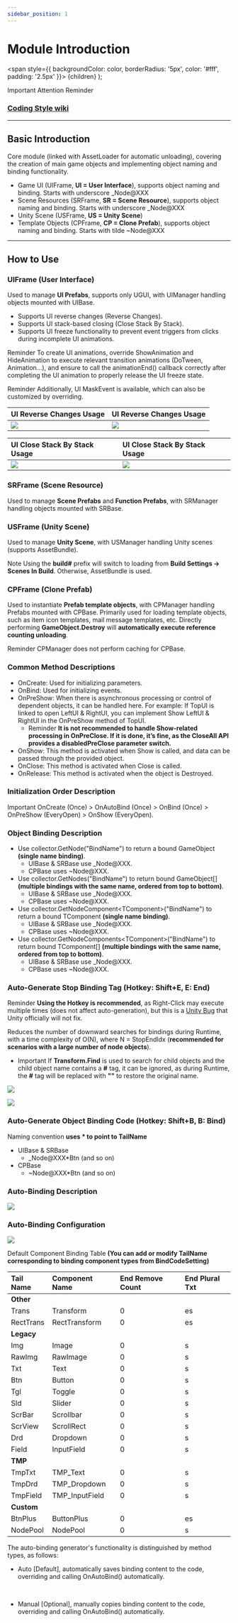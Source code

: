 ```yaml
---
sidebar_position: 1
---
```



# Module Introduction

  <span
    style={{
      backgroundColor: color,
      borderRadius: '5px',
      color: '#fff',
      padding: '2.5px'
    }}>
    {children}
  </span>
);

<Highlight color="#ff2f00">Important</Highlight> <Highlight color="#0373fc">Attention</Highlight> <Highlight color="#00d679">Reminder</Highlight>

### [Coding Style wiki](https://github.com/michael811125/OxGFrame/wiki/Coding-Style)

---

## Basic Introduction

Core module (linked with AssetLoader for automatic unloading), covering the creation of main game objects and implementing object naming and binding functionality.

- Game UI (UIFrame, **UI = User Interface**), supports object naming and binding. <Highlight color="#ff2f00">Starts with underscore _Node@XXX</Highlight>
- Scene Resources (SRFrame, **SR = Scene Resource**), supports object naming and binding. <Highlight color="#ff2f00">Starts with underscore _Node@XXX</Highlight>
- Unity Scene (USFrame, **US = Unity Scene**)
- Template Objects (CPFrame, **CP = Clone Prefab**), supports object naming and binding. <Highlight color="#ff2f00">Starts with tilde ~Node@XXX</Highlight>

---

## How to Use

### UIFrame (User Interface)

Used to manage **UI Prefabs**, supports only UGUI, with UIManager handling objects mounted with UIBase.
- Supports UI reverse changes (Reverse Changes).
- Supports UI stack-based closing (Close Stack By Stack).
- Supports UI freeze functionality to prevent event triggers from clicks during incomplete UI animations.
 
<Highlight color="#00d679">Reminder</Highlight> To create UI animations, override ShowAnimation and HideAnimation to execute relevant transition animations (DoTween, Animation...), and ensure to call the animationEnd() callback correctly after completing the UI animation to properly release the UI freeze state.

<Highlight color="#00d679">Reminder</Highlight> Additionally, UI MaskEvent is available, which can also be customized by overriding.

| UI Reverse Changes Usage | UI Reverse Changes Usage |
|:-|:-|
| ![](/img/coreframe/gif_1.gif) | ![](/img/coreframe/gif_2.gif) |

| UI Close Stack By Stack Usage | UI Close Stack By Stack Usage |
|:-|:-|
| ![](/img/coreframe/gif_3.gif) | ![](/img/coreframe/gif_4.gif) |

### SRFrame (Scene Resource)

Used to manage **Scene Prefabs** and **Function Prefabs**, with SRManager handling objects mounted with SRBase.

### USFrame (Unity Scene)

Used to manage **Unity Scene**, with USManager handling Unity scenes (supports AssetBundle).

<Highlight color="#0373fc">Note</Highlight> Using the **build#** prefix will switch to loading from **Build Settings -> Scenes In Build**. Otherwise, AssetBundle is used.

### CPFrame (Clone Prefab)

Used to instantiate **Prefab template objects**, with CPManager handling Prefabs mounted with CPBase. Primarily used for loading template objects, such as item icon templates, mail message templates, etc. Directly performing **GameObject.Destroy** will **automatically execute reference counting unloading**.

<Highlight color="#00d679">Reminder</Highlight> CPManager does not perform caching for CPBase.

### Common Method Descriptions

- OnCreate: Used for initializing parameters.
- OnBind: Used for initializing events.
- OnPreShow: When there is asynchronous processing or control of dependent objects, it can be handled here. For example: If TopUI is linked to open LeftUI & RightUI, you can implement Show LeftUI & RightUI in the OnPreShow method of TopUI.
  - <Highlight color="#00d679">Reminder</Highlight> **It is not recommended to handle Show-related processing in OnPreClose. If it is done, it’s fine, as the CloseAll API provides a disabledPreClose parameter switch.**
- OnShow: This method is activated when Show is called, and data can be passed through the provided object.
- OnClose: This method is activated when Close is called.
- OnRelease: This method is activated when the object is Destroyed.

### Initialization Order Description

<Highlight color="#ff2f00">Important</Highlight> OnCreate (Once) > OnAutoBind (Once) > OnBind (Once) > OnPreShow (EveryOpen) > OnShow (EveryOpen).

### Object Binding Description

- Use collector.GetNode("BindName") to return a bound GameObject **(single name binding)**.
  - UIBase & SRBase use _Node@XXX.
  - CPBase uses ~Node@XXX.
- Use collector.GetNodes("BindName") to return bound GameObject[] **(multiple bindings with the same name, ordered from top to bottom)**.
  - UIBase & SRBase use _Node@XXX.
  - CPBase uses ~Node@XXX.
- Use collector.GetNodeComponent\<TComponent\>("BindName") to return a bound TComponent **(single name binding)**.
  - UIBase & SRBase use _Node@XXX.
  - CPBase uses ~Node@XXX.
- Use collector.GetNodeComponents\<TComponent\>("BindName") to return bound TComponent[] **(multiple bindings with the same name, ordered from top to bottom)**.
  - UIBase & SRBase use _Node@XXX.
  - CPBase uses ~Node@XXX.

### Auto-Generate Stop Binding Tag (Hotkey: Shift+E, E: End)

<Highlight color="#00d679">Reminder</Highlight> **Using the Hotkey is recommended**, as Right-Click may execute multiple times (does not affect auto-generation), but this is a [Unity Bug](https://issuetracker.unity3d.com/issues/menuitem-is-executed-more-than-once-when-multiple-objects-are-selected) that Unity officially will not fix.

Reduces the number of downward searches for bindings during Runtime, with a time complexity of O(N), where N = StopEndIdx (**recommended for scenarios with a large number of node objects**).
- <Highlight color="#ff2f00">Important</Highlight> If **Transform.Find** is used to search for child objects and the child object name contains a **#** tag, it can be ignored, as during Runtime, the **#** tag will be replaced with **""** to restore the original name.

![](/img/coreframe/img_1.png)

![](/img/coreframe/gif_5.gif)

### Auto-Generate Object Binding Code (Hotkey: Shift+B, B: Bind)

Naming convention **uses * to point to TailName**
- UIBase & SRBase
  - _Node@XXX*Btn (and so on)
- CPBase
  - ~Node@XXX*Btn (and so on)

### Auto-Binding Description

![](/img/coreframe/img_2.png)

### Auto-Binding Configuration

![](/img/coreframe/img_3.png)

Default Component Binding Table **(You can add or modify TailName corresponding to binding component types from BindCodeSetting)**

| **Tail Name** | **Component Name** | **End Remove Count** | **End Plural Txt** |
|:-|:-|:-|:-|
| **Other** |
| Trans | Transform | 0 | es |
| RectTrans | RectTransform | 0 | es |
| **Legacy** |
| Img | Image | 0 | s |
| RawImg | RawImage | 0 | s |
| Txt | Text | 0 | s | 
| Btn | Button | 0 | s | 
| Tgl | Toggle | 0 | s | 
| Sld | Slider | 0 | s | 
| ScrBar | Scrollbar | 0 | s | 
| ScrView | ScrollRect | 0 | s | 
| Drd | Dropdown | 0 | s | 
| Field | InputField | 0 | s | 
| **TMP** |
| TmpTxt | TMP_Text | 0 | s | 
| TmpDrd | TMP_Dropdown | 0 | s | 
| TmpField | TMP_InputField | 0 | s |
| **Custom** |
| BtnPlus | ButtonPlus | 0 | es |
| NodePool | NodePool | 0 | s |

The auto-binding generator's functionality is distinguished by method types, as follows:

- Auto \[Default\], automatically saves binding content to the code, overriding and calling OnAutoBind() automatically.

<ReactPlayer controls url='https://github.com/michael811125/OxGFrame/assets/30960759/4c61bede-0bbc-4cae-baba-4a9bc7274c2e' />

<br/>

- Manual \[Optional\], manually copies binding content to the code, overriding and calling OnAutoBind() automatically.

<ReactPlayer controls url='https://github.com/michael811125/OxGFrame/assets/30960759/8e4f63e9-b955-4f91-8ac7-be949677c54f' />